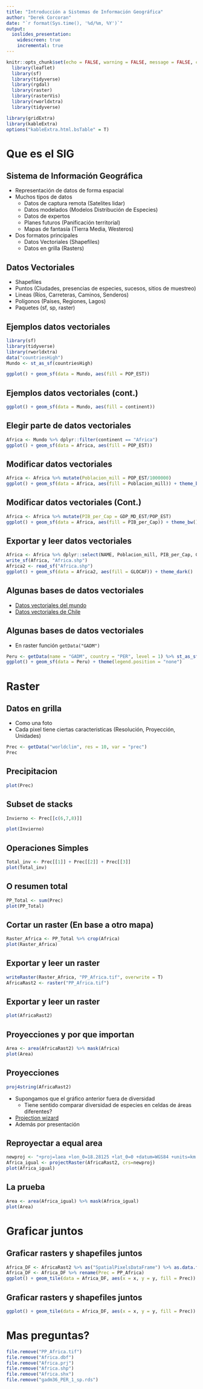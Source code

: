 ```yaml
---
title: "Introducción a Sistemas de Información Geográfica"
author: "Derek Corcoran"
date: "`r format(Sys.time(), '%d/%m, %Y')`"
output:
  ioslides_presentation:
    widescreen: true
    incremental: true
---
```


```r
knitr::opts_chunk$set(echo = FALSE, warning = FALSE, message = FALSE, cache = FALSE, tidy = TRUE, tidy.opts= list(blank = FALSE, width.cutoff = 60))
  library(leaflet)
  library(sf)
  library(tidyverse)
  library(rgdal)
  library(raster)
  library(rasterVis)
  library(rworldxtra)
  library(tidyverse)

library(gridExtra)
library(kableExtra)
options("kableExtra.html.bsTable" = T)
```

# Que es el SIG

## Sistema de Información Geográfica {.build}

* Representación de datos de forma espacial
* Muchos tipos de datos
    + Datos de captura remota (Satelites lidar)
    + Datos modelados (Modelos Distribución de Especies)
    + Datos de expertos
    + Planes futuros (Panificación territorial)
    + Mapas de fantasía (Tierra Media, Westeros)
* Dos formatos principales
    + Datos Vectoriales (Shapefiles)
    + Datos en grilla (Rasters)

## Datos Vectoriales

* Shapefiles
* Puntos (Ciudades, presencias de especies, sucesos, sitios de muestreo)
* Lineas (Ríos, Carreteras, Caminos, Senderos)
* Polígonos (Países, Regiones, Lagos)
* Paquetes (sf, sp, raster)

## Ejemplos datos vectoriales

```r
library(sf)
library(tidyverse)
library(rworldxtra)
data("countriesHigh")
Mundo <- st_as_sf(countriesHigh)

ggplot() + geom_sf(data = Mundo, aes(fill = POP_EST))
```

## Ejemplos datos vectoriales (cont.)

```r
ggplot() + geom_sf(data = Mundo, aes(fill = continent))
```


## Elegir parte de datos vectoriales

```r
Africa <- Mundo %>% dplyr::filter(continent == "Africa")
ggplot() + geom_sf(data = Africa, aes(fill = POP_EST))
```


## Modificar datos vectoriales

```r
Africa <- Africa %>% mutate(Poblacion_mill = POP_EST/1000000)
ggplot() + geom_sf(data = Africa, aes(fill = Poblacion_mill)) + theme_bw() + scale_fill_viridis_c()
```

## Modificar datos vectoriales (Cont.)


```r
Africa <- Africa %>% mutate(PIB_per_Cap = GDP_MD_EST/POP_EST)
ggplot() + geom_sf(data = Africa, aes(fill = PIB_per_Cap)) + theme_bw()
```

## Exportar y leer datos vectoriales

```r
Africa <- Africa %>% dplyr::select(NAME, Poblacion_mill, PIB_per_Cap, GLOCAF)
write_sf(Africa, "Africa.shp")
Africa2 <- read_sf("Africa.shp")
ggplot() + geom_sf(data = Africa2, aes(fill = GLOCAF)) + theme_dark() 
```


## Algunas bases de datos vectoriales

* [Datos vectoriales del mundo](http://www.diva-gis.org/gdata)
* [Datos vectoriales de Chile](https://www.bcn.cl/siit/mapas_vectoriales)


## Algunas bases de datos vectoriales

* En raster función `getData("GADM")`

```r
Peru <- getData(name = "GADM", country = "PER", level = 1) %>% st_as_sf()
ggplot() + geom_sf(data = Peru) + theme(legend.position = "none")
```


# Raster

## Datos en grilla

* Como una foto
* Cada pixel tiene ciertas caracteristicas (Resolución, Proyección, Unidades)

```r
Prec <- getData("worldclim", res = 10, var = "prec") 
Prec
```


## Precipitacion

```r
plot(Prec)
```


## Subset de stacks

```r
Invierno <- Prec[[c(6,7,8)]]

plot(Invierno)
```

## Operaciones Simples

```r
Total_inv <- Prec[[1]] + Prec[[2]] + Prec[[3]]
plot(Total_inv)
```

## O resumen total

```r
PP_Total <- sum(Prec)
plot(PP_Total)
```


## Cortar un raster (En base a otro mapa)

```r
Raster_Africa <- PP_Total %>% crop(Africa)
plot(Raster_Africa)
```

## Exportar y leer un raster

```r
writeRaster(Raster_Africa, "PP_Africa.tif", overwrite = T)
AfricaRast2 <- raster("PP_Africa.tif")
```




## Exportar y leer un raster

```r
plot(AfricaRast2)
```


## Proyecciones y por que importan

```r
Area <- area(AfricaRast2) %>% mask(Africa)
plot(Area)
```

## Proyecciones

```r
proj4string(AfricaRast2)
```


* Supongamos que el gráfico anterior fuera de diversidad
    + Tiene sentido comparar diversidad de especies en celdas de áreas diferentes?
* [Projection wizard](https://projectionwizard.org/)
* Además por presentación

## Reproyectar a equal area

```r
newproj <- "+proj=laea +lon_0=18.28125 +lat_0=0 +datum=WGS84 +units=km +no_defs"
Africa_igual <- projectRaster(AfricaRast2, crs=newproj)
plot(Africa_igual)
```

## La prueba

```r
Area <- area(Africa_igual) %>% mask(Africa_igual)
plot(Area)
```


# Graficar juntos

## Graficar rasters y shapefiles juntos

```r
Africa_DF <- AfricaRast2 %>% as("SpatialPixelsDataFrame") %>% as.data.frame()
Africa_DF <- Africa_DF %>% rename(Prec = PP_Africa)
ggplot() + geom_tile(data = Africa_DF, aes(x = x, y = y, fill = Prec)) + geom_sf(data = Africa, alpha = 0) + theme_bw() + scale_fill_viridis_c()
```

## Graficar rasters y shapefiles juntos

```r
ggplot() + geom_tile(data = Africa_DF, aes(x = x, y = y, fill = Prec)) + geom_sf(data = Africa, alpha = 0)  + coord_sf(crs = "+proj=laea +lon_0=18.28125 +lat_0=0 +datum=WGS84 +units=km +no_defs")+ theme_bw() + scale_fill_viridis_c()
```

# Mas preguntas?

```r
file.remove("PP_Africa.tif")
file.remove("Africa.dbf")
file.remove("Africa.prj")
file.remove("Africa.shp")
file.remove("Africa.shx")
file.remove("gadm36_PER_1_sp.rds")
```